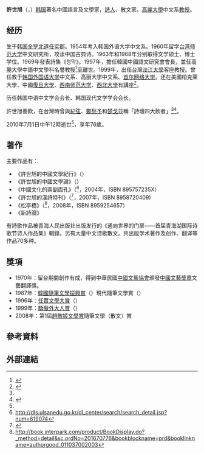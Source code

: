 '''許世旭'''（{{lang|ko|허세욱}}，{{bd|1934年|7月26日|2010年|7月1日|catIdx=Heo許世旭}}）[[韩国|韩国]]著名中國語言及文學家，[[詩人|詩人]]、散文家。[[高麗大學|高麗大學]]中文系[[教授|教授]]。

== 经历 ==
生于[[韩国|韩国]][[全罗北道|全罗北道]][[任实郡|任实郡]]。1954年考入韩国外语大学中文系。1960年留学[[台湾师范大学|台湾师范大学]]中文研究所，攻读中国古典诗。1963年和1968年分别取得文学硕士、博士学位。1969年發表詩集《청막》。1997年，擔任韓國中國語文研究會會長，並任高麗大學中語中文學科名譽教授<ref name=koryeodae>{{cite web|url=http://www2.korea.ac.kr:8086/servlet/wizard.servlet.contents.k2board.k2boardMainServlet?client_id=chinaweb&handle=1&command=view&curPage=1&board_seq=408&b_type=N|title=高麗大學中文系訃告|date=2010-07-01|accessdate=2010-07-12}}{{dead link|date=十月 2017 |bot=InternetArchiveBot }}</ref>至離世。1999年，出任台灣[[淡江大學|淡江大學]]客座教授。曾任教于[[韩国外国语大学|韩国外国语大学]]中文系、高丽大学中文系、[[首尔网络大学|首尔网络大学]]。还在美國柏克萊大學、中國[[復旦大學|復旦大學]]、[[西南师范大学|西南师范大学]]、[[西北大學|西北大學]]有講座<ref name=udn>{{cite web |url=http://udn.com/NEWS/READING/X5/5702157.shtml |publisher=[[聯合新聞網|聯合新聞網]] |title=聯副文訊／詩人許世旭病逝於韓國 |date=2010-07-03 |accessdate=2010-07-12}}</ref>。

历任韩国中语中文学会会长、韩国现代文学学会会长。

許世旭善飲，在台灣時曾與[[紀弦|紀弦]]、[[鄭愁予|鄭愁予]]和[[楚戈|楚戈]]並稱「詩壇四大飲者」<ref name=udn /><ref>{{cite web|url=http://teach.ymhs.tyc.edu.tw/chinese/teaching_data/literature_%20world/%E7%AC%AC%E4%B8%89%E5%86%8A/%E5%AE%87%E5%AE%99%E5%B3%B6%E4%B8%8A%E7%9A%84%E6%AA%B3%E6%A6%94%E6%A8%B9%EF%BC%9A%E4%B8%8D%E8%80%81%E7%9A%84%E8%A9%A9%E4%BA%BA%E7%B4%80%E5%BC%A6.doc|title=宇宙島上的檳榔樹：不老的詩人──紀弦|author=[[丁旭輝|丁旭輝]]|date=2003-03-17|accessdate=2010-07-12}}{{dead link|date=2018年4月 |bot=InternetArchiveBot |fix-attempted=yes }}</ref>。

2010年7月1日中午12時逝世<ref name=koryeodae />，享年76歲。

== 著作 ==

主要作品有：
* 《許世旭的中國文學紀行》（{{lang|ko|허세욱의 중국문학기행}}）
* 《許世旭的中國文學論》（{{lang|ko|허세욱의 중국문학론}}）
* 《中國文化的兩副面孔》（{{lang|ko|두 얼굴의 중국 문화}}<ref>http://dls.ulsanedu.go.kr/dl_center/search/search_detail.jsp?num=619074{{dead link|date=2018年4月 |bot=InternetArchiveBot |fix-attempted=yes }}</ref>，2004年，ISBN 895757235X）
* 《許世旭的漢詩特刊》（{{lang|ko|허세욱의 한시 특강 - 꽃 웃음과 새 울음에 문득 취했거늘}}<ref>{{Cite web |url=http://www.yes24.com/24/goods/2382559 |title=存档副本 |access-date=2010-07-12 |archive-date=2016-03-06 |archive-url=https://web.archive.org/web/20160306042555/http://www.yes24.com/24/goods/2382559 |dead-url=no }}</ref>，2007年，ISBN 8958720409)
* 《松亭橋》（{{lang|ko|송정다리}}<ref>http://book.interpark.com/product/BookDisplay.do?_method=detail&sc.prdNo=201670776&bookblockname=prd&booklinkname=authorgood_011037002003</ref>，2008年，ISBN 8959254657）
* 《新詩論》
有詩歌作品被青海人民出版社出版发行的《通向世界的门扉——首届青海湖国际诗歌节诗人作品集》輯錄。另有大量中文诗歌散文。共出版学术著作及创作、翻译等作品70多种。

== 獎項 ==
* 1970年：留台期間創作有成，得到中華民國[[中國文藝協會|中國文藝協會]]頒發[[中國文藝獎章|中國文藝獎章]]文藝翻譯獎。
* 1987年：[[韓國隨筆文學振興賞|韓國隨筆文學振興賞]]（{{lang|ko|한국수필문학진흥회}}）現代隨筆文學賞（{{lang|ko|현대수필문학상}}）
* 1996年：[[任實文學大賞|任實文學大賞]]（{{lang|ko|임실문학대상}}）
* 1999年：[[驕傲外大人賞|驕傲外大人賞]]（{{lang|ko|자랑스런 외대인상}}）
* 2008年：第1屆[[趙敬姬文學賞|趙敬姬文學賞]]隨筆文學（散文）賞

== 參考資料 ==
{{reflist}}

== 外部連結 ==